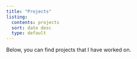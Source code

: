 ```yaml
---
title: "Projects"
listing:
  contents: projects
  sort: date desc
  type: default
---
```


Below, you can find projects that I have worked on.